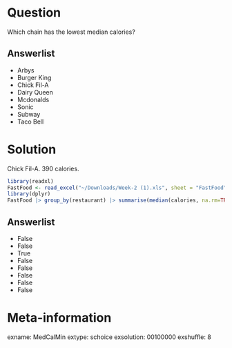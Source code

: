 Question
========
Which chain has the lowest median calories?

Answerlist
----------
* Arbys
* Burger King
* Chick Fil-A
* Dairy Queen
* Mcdonalds
* Sonic
* Subway
* Taco Bell


Solution
========
Chick Fil-A.  390 calories.

```r
library(readxl)
FastFood <- read_excel("~/Downloads/Week-2 (1).xls", sheet = "FastFood", na = "NA")
library(dplyr)
FastFood |> group_by(restaurant) |> summarise(median(calories, na.rm=TRUE))
```

Answerlist
----------
* False
* False
* True
* False
* False
* False
* False
* False

Meta-information
================
exname: MedCalMin
extype: schoice
exsolution: 00100000
exshuffle: 8